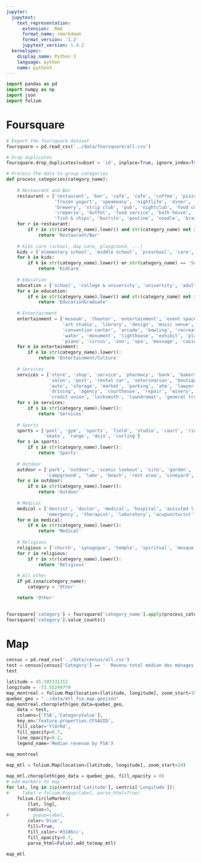 ```yaml
---
jupyter:
  jupytext:
    text_representation:
      extension: .Rmd
      format_name: rmarkdown
      format_version: '1.2'
      jupytext_version: 1.4.2
  kernelspec:
    display_name: Python 3
    language: python
    name: python3
---
```


```python
import pandas as pd
import numpy as np
import json
import folium
```

<!-- #region heading_collapsed=true -->
# Foursquare
<!-- #endregion -->

```python
# Export the foursquare dataset
foursquare = pd.read_csv('../data/foursquare/all.csv')

# Drop duplicates
foursquare.drop_duplicates(subset = 'id', inplace=True, ignore_index=True)

# Process the data to group categories
def process_categories(category_name):
    
    # Restaurant and Bar
    restaurant = ['restaurant', 'bar', 'café', 'cafe', 'coffee', 'pizza', 'sandwich', 'breakfast spot', 'ice cream',
                  'frozen yogurt', 'speakeasy', 'nightlife', 'diner', 'lounge', 'joint', 'snack', 'bistro', 'food truck',
                  'brewery', 'strip club', 'pub', 'nightclub', 'food court', 'steakhouse', 'tea room', 'taco', 'castle',
                  'creperie', 'buffet', 'food service', 'bath house', 'poke place', 'soup place', 'club house',
                  'fish & chips', 'burrito', 'poutine', 'noodle', 'brasserie', 'well', 'salad place', 'beer garden']
    for r in restaurant:
        if r in str(category_name).lower() and str(category_name) not in ['Salon / Barbershop', 'Piano Bar', 'Public Art']:
            return 'Restaurant/Bar'
    
    # Kids care (school, day care, playground, ...)
    kids = ['elementary school', 'middle school', 'preschool', 'care', 'playground']
    for k in kids:
        if k in str(category_name).lower() or str(category_name) == 'School':
            return 'KidCare'
    
    # Education
    education = ['school', 'college & university', 'university', 'adult education center']
    for e in education:
        if e in str(category_name).lower() and str(category_name) not in ['Driving School']:
            return 'EducationGraduate'
    
    # Entertainment
    entertainment = ['museum', 'theater', 'entertainment', 'event space', 'art gallery', 'performing', 'public art',
                     'art studio', 'library', 'design', 'music venue', 'comedy', 'photography', 'sculpture',
                     'convention center', 'arcade', 'bowling', 'recreation', 'rock', 'jazz', 'concert', 'auditorium',
                     'water', 'monument', 'lighthouse', 'exhibit', 'planetarium', 'recording studio', 'memorial site',
                     'piano', 'circus', 'zoo', 'spa', 'massage', 'casino', 'play area']
    for e in entertainment:
        if e in str(category_name).lower():
            return 'Entertainment/Culture'
    
    # Services
    services = ['store', 'shop', 'service', 'pharmacy', 'bank', 'bakery', 'gas station', 'government', 'bodega',
                'salon', 'post', 'rental car', 'veterinarian', 'boutique', 'car wash', 'tattoo', 'butcher', 'real estate',
                'auto', 'storage', 'market', 'parking', 'atm', 'lawyer', 'funeral', 'food', 'cleaner', 'embassy',
                'driving', 'agency', 'courthouse', 'repair', 'winery', 'grocery', 'animal', 'notary', 'food stand',
                'credit union', 'locksmith', 'laundromat', 'general travel']
    for s in services:
        if s in str(category_name).lower():
            return 'Services'
    
    # Sports
    sports = ['pool', 'gym', 'sports', 'field', 'studio', 'court', 'rink', 'golf', 'arena', 'track', 'stadium',
              'skate', 'range', 'dojo', 'curling']
    for s in sports:
        if s in str(category_name).lower():
            return 'Sports'
    
    # Outdoor
    outdoor = ['park', 'outdoor', 'scenic lookout', 'site', 'garden', 'marina', 'boat', 'plaza', 'trail', 'mountain', 'surf',
               'campground', 'lake', 'beach', 'rest area', 'vineyard', 'forest', 'nature', 'cave', 'fishing', 'rafting']
    for o in outdoor:
        if o in str(category_name).lower():
            return 'Outdoor'
    
    # Medical
    medical = ['dentist', 'doctor', 'medical', 'hospital', 'assisted living', 'chiropractor', 'mental', 'healer',
               'emergency', 'therapist', 'laboratory', 'acupuncturist', 'clinic']
    for m in medical:
        if m in str(category_name).lower():
            return 'Medical'
    
    # Religious
    religious = ['church', 'synagogue', 'temple', 'spiritual', 'mosque', 'shrine']
    for r in religious:
        if r in str(category_name).lower():
            return 'Religious'
    
    # All other
    if pd.isna(category_name):
        category = 'Other'

    return 'Other'
    

foursquare['category'] = foursquare['category_name'].apply(process_categories)
foursquare['category'].value_counts()
```

<!-- #region heading_collapsed=true -->
# Map
<!-- #endregion -->

```python
census = pd.read_csv('../data/census/all.csv')
test = census[census['Category'] == '  Revenu total médian des ménages en 2015 ($)'][['FSA', 'CategoryValue']]
test
```

```python
latitude = 45.505331312
longitude = -73.55249779
map_montreal = folium.Map(location=[latitude, longitude], zoom_start=10)
quebec_geo = "../data/mtl_fsa_map.geojson"
map_montreal.choropleth(geo_data=quebec_geo,
    data = test,
    columns=['FSA','CategoryValue'],
    key_on='feature.properties.CFSAUID',
    fill_color='YlOrRd',
    fill_opacity=0.7, 
    line_opacity=0.2,
    legend_name='Median revenue by FSA')   
    
map_montreal
```

```python
map_mtl = folium.Map(location=[latitude, longitude], zoom_start=10)

map_mtl.choropleth(geo_data = quebec_geo, fill_opacity = 0)
# add markers to map
for lat, lng in zip(centris['Latitude'], centris['Longitude']):
#     label = folium.Popup(label, parse_html=True)
    folium.CircleMarker(
        [lat, lng],
        radius=5,
#         popup=label,
        color='blue',
        fill=True,
        fill_color='#3186cc',
        fill_opacity=0.7,
        parse_html=False).add_to(map_mtl)  
    
map_mtl
```

```python

```
